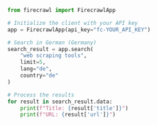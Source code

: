 ```python Python
from firecrawl import FirecrawlApp

# Initialize the client with your API key
app = FirecrawlApp(api_key="fc-YOUR_API_KEY")

# Search in German (Germany)
search_result = app.search(
    "web scraping tools",
    limit=5,
    lang="de",
    country="de"
)

# Process the results
for result in search_result.data:
    print(f"Title: {result['title']}")
    print(f"URL: {result['url']}") 
```